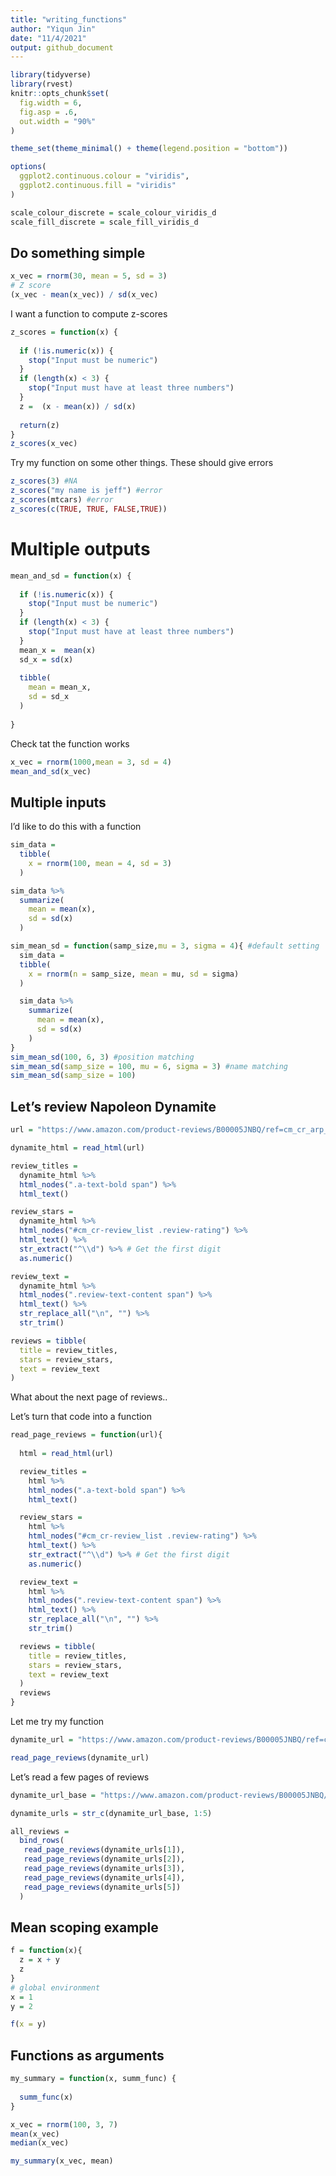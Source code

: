 ```yaml
---
title: "writing_functions"
author: "Yiqun Jin"
date: "11/4/2021"
output: github_document
---
```


```r
library(tidyverse)
library(rvest)
knitr::opts_chunk$set(
  fig.width = 6,
  fig.asp = .6,
  out.width = "90%"
)

theme_set(theme_minimal() + theme(legend.position = "bottom"))

options(
  ggplot2.continuous.colour = "viridis",
  ggplot2.continuous.fill = "viridis"
)

scale_colour_discrete = scale_colour_viridis_d
scale_fill_discrete = scale_fill_viridis_d
```

## Do something simple

```r
x_vec = rnorm(30, mean = 5, sd = 3)
# Z score
(x_vec - mean(x_vec)) / sd(x_vec)
```

I want a function to compute z-scores

```r
z_scores = function(x) {
  
  if (!is.numeric(x)) {
    stop("Input must be numeric")
  }
  if (length(x) < 3) {
    stop("Input must have at least three numbers")
  }
  z =  (x - mean(x)) / sd(x)
  
  return(z)
}
z_scores(x_vec)
```

Try my function on some other things. These should give errors

```r
z_scores(3) #NA
z_scores("my name is jeff") #error
z_scores(mtcars) #error
z_scores(c(TRUE, TRUE, FALSE,TRUE))
```

# Multiple outputs

```r
mean_and_sd = function(x) {
  
  if (!is.numeric(x)) {
    stop("Input must be numeric")
  }
  if (length(x) < 3) {
    stop("Input must have at least three numbers")
  }
  mean_x =  mean(x)
  sd_x = sd(x)
  
  tibble(
    mean = mean_x,
    sd = sd_x
  )
  
}

```

Check tat the function works

```r
x_vec = rnorm(1000,mean = 3, sd = 4)
mean_and_sd(x_vec)
```

## Multiple inputs

I'd like to do this with a function

```r
sim_data = 
  tibble(
    x = rnorm(100, mean = 4, sd = 3)
  )

sim_data %>% 
  summarize(
    mean = mean(x),
    sd = sd(x)
  )
```

```r
sim_mean_sd = function(samp_size,mu = 3, sigma = 4){ #default setting
  sim_data = 
  tibble(
    x = rnorm(n = samp_size, mean = mu, sd = sigma)
  )

  sim_data %>% 
    summarize(
      mean = mean(x),
      sd = sd(x)
    )
}
sim_mean_sd(100, 6, 3) #position matching
sim_mean_sd(samp_size = 100, mu = 6, sigma = 3) #name matching
sim_mean_sd(samp_size = 100)
```

## Let's review Napoleon Dynamite

```r
url = "https://www.amazon.com/product-reviews/B00005JNBQ/ref=cm_cr_arp_d_viewopt_rvwer?ie=UTF8&reviewerType=avp_only_reviews&sortBy=recent&pageNumber=1"

dynamite_html = read_html(url)

review_titles = 
  dynamite_html %>%
  html_nodes(".a-text-bold span") %>%
  html_text()

review_stars = 
  dynamite_html %>%
  html_nodes("#cm_cr-review_list .review-rating") %>%
  html_text() %>%
  str_extract("^\\d") %>% # Get the first digit
  as.numeric()

review_text = 
  dynamite_html %>%
  html_nodes(".review-text-content span") %>%
  html_text() %>% 
  str_replace_all("\n", "") %>% 
  str_trim()

reviews = tibble(
  title = review_titles,
  stars = review_stars,
  text = review_text
)
```

What about the next page of reviews..

Let's turn that code into a function

```r
read_page_reviews = function(url){
  
  html = read_html(url)

  review_titles = 
    html %>%
    html_nodes(".a-text-bold span") %>%
    html_text()

  review_stars = 
    html %>%
    html_nodes("#cm_cr-review_list .review-rating") %>%
    html_text() %>%
    str_extract("^\\d") %>% # Get the first digit
    as.numeric()

  review_text = 
    html %>%
    html_nodes(".review-text-content span") %>%
    html_text() %>% 
    str_replace_all("\n", "") %>% 
    str_trim()

  reviews = tibble(
    title = review_titles,
    stars = review_stars,
    text = review_text
  )
  reviews
}
```

Let me try my function

```r
dynamite_url = "https://www.amazon.com/product-reviews/B00005JNBQ/ref=cm_cr_arp_d_viewopt_rvwer?ie=UTF8&reviewerType=avp_only_reviews&sortBy=recent&pageNumber=1"

read_page_reviews(dynamite_url)
```

Let's read a few pages of reviews

```r
dynamite_url_base = "https://www.amazon.com/product-reviews/B00005JNBQ/ref=cm_cr_arp_d_viewopt_rvwer?ie=UTF8&reviewerType=avp_only_reviews&sortBy=recent&pageNumber="

dynamite_urls = str_c(dynamite_url_base, 1:5)

all_reviews = 
  bind_rows(
   read_page_reviews(dynamite_urls[1]),
   read_page_reviews(dynamite_urls[2]),
   read_page_reviews(dynamite_urls[3]),
   read_page_reviews(dynamite_urls[4]),
   read_page_reviews(dynamite_urls[5])
  )

```

## Mean scoping example

```r
f = function(x){
  z = x + y
  z
}
# global environment
x = 1
y = 2

f(x = y)
```

## Functions as arguments

```r
my_summary = function(x, summ_func) {
  
  summ_func(x)
}

x_vec = rnorm(100, 3, 7)
mean(x_vec)
median(x_vec)

my_summary(x_vec, mean)
```

